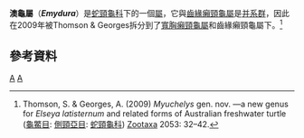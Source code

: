 {{Automatic Taxobox
| taxon = Emydura
| authority = Bonaparte, 1836<ref name=bon1836>[[Charles_Lucien_Bonaparte|Bonaparte]], C.L. 1836. Cheloniorum Tabula Analytica. Rome, 9 pp.</ref>
| image = Pair of Emydura macquarii - Warrawong.JPG
| image_caption = [[墨累澳龜|墨累澳龜]]
| subdivision_ranks = [[種|種]]
| subdivision = *[[大頭澳龜|大頭澳龜]] ''Emydura australis'' 
* [[墨累澳龜|墨累澳龜]] ''Emydura macquarii'' 
* [[圓澳龜|圓澳龜]]''Emydura subglobosa'' 
* [[黃面澳龜|黃面澳龜]] ''Emydura tanybaraga'' 
* [[紅面澳龜|紅面澳龜]] ''Emydura victoriae'' 
* [[沃氏澳龜|沃氏澳龜]] ''Emydura worrelli'' 
}}

'''澳龜屬'''（'''''Emydura'''''）是[[蛇頸龜科|蛇頸龜科]]下的一個[[屬|屬]]，它與[[齒緣癩頸龜屬|齒緣癩頸龜屬]]是[[并系群|并系群]]，因此在2009年被Thomson & Georges拆分到了[[寬胸癩頸龜屬|寬胸癩頸龜屬]]和齒緣癩頸龜屬下。<ref name=TG09>Thomson, S. & Georges, A. (2009) ''Myuchelys'' gen. nov. —a new genus for ''Elseya latisternum'' and related forms of Australian freshwater turtle ([[龜鱉目|龜鱉目]]: [[側頸亞目|側頸亞目]]: [[蛇頸龜科|蛇頸龜科]]) [[Zootaxa|Zootaxa]] 2053: 32–42.</ref>

==參考資料==
{{reflist}}

{{taxonbar}}
[[Category:_1836年描述的分类群|A]]
[[Category:澳龜屬|A]]